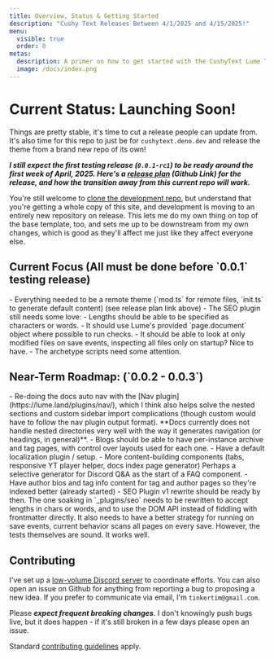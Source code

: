 ```yaml
---
title: Overview, Status & Getting Started
description: "Cushy Text Releases Between 4/1/2025 and 4/15/2025!"
menu:
  visible: true
  order: 0
metas:
  description: A primer on how to get started with the CushyText Lume Theme, Currently Under Heavy Development.
  image: /docs/index.png
---
```


# Current Status: <span class="text--success">Launching Soon!</span>

Things are pretty stable, it's time to cut a release people can update from. It's also time
for this repo to just be for `cushytext.deno.dev` and release the theme from a brand new 
repo of its own!

***I still expect the first testing release (`0.0.1-rc1`) to be ready around the 
first week of April, 2025. Here's a [release plan](https://github.com/timthepost/cushytext/blob/main/RELEASE-TODO.md) 
(Github Link) for the release, and how the transition away from this current repo will work.***

You're still welcome to [clone the development repo](https://github.com/timthepost/cushytext),
but understand that you're getting a whole copy of this site, and development is moving to an 
entirely new repository on release. This lets me do my own thing on top of the base
template, too, and sets me up to be downstream from my own changes, which is good as they'll 
affect me just like they affect everyone else.

<h2 id="current_focus">Current Focus (All must be done before `0.0.1` testing release)</h2>
 - Everything needed to be a remote theme (`mod.ts` for remote files, 
   `init.ts` to generate default content) (see release plan link above)
 - The SEO plugin still needs some love:
    - Lengths should be able to be specified as characters or words.
    - It should use Lume's provided `page.document` object where possible 
      to run checks.
    - It should be able to look at only modified files on save events, 
      inspecting all files only on startup? Nice to have.
- The archetype scripts need some attention.

<h2 id="roadmap">Near-Term Roadmap: (`0.0.2 - 0.0.3`)</h2>
 - Re-doing the docs auto nav with the [Nav plugin](https://lume.land/plugins/nav/), 
   which I think also helps solve the nested sections and custom sidebar import 
   complications (though custom would have to follow the nav plugin output format).
   **Docs currently does not handle nested directories very well with the way it 
   generates navigation (or headings, in general)**.
 - Blogs should be able to have per-instance archive and tag pages, with control
   over layouts used for each one.
 - Have a default localization plugin / setup.
 - More content-building components (tabs, responsive YT player helper, docs index
   page generator) Perhaps a selective generator for Discord Q&A as the start of a 
   FAQ component.
 - Have author bios and tag info content for tag and author pages so they're
   indexed better (already started)
 - SEO Plugin v1 rewrite should be ready by then. The one soaking in `_plugins/seo`
   needs to be rewritten to accept lengths in chars or words, and to use the DOM API 
   instead of fiddling with frontmatter directly. It also needs to have a better 
   strategy for running on save events, current behavior scans all pages on every save.
   However, the tests themselves are sound. It works well.

<h2 id="contributing">Contributing</h2>

I've set up a [low-volume Discord server](https://discord.gg/ETx8S8cWwH) to coordinate efforts. You can
also open an issue on Github for anything from reporting a bug to proposing
a new idea. If you prefer to communicate via email, I'm `tinkertim@gmail.com`.

Please ***expect frequent breaking changes***. I don't knowingly push bugs 
live, but it does happen - if it's still broken in a few days please open an 
issue.

Standard [contributing guidelines](https://www.contributor-covenant.org/version/2/1/code_of_conduct/) apply.


